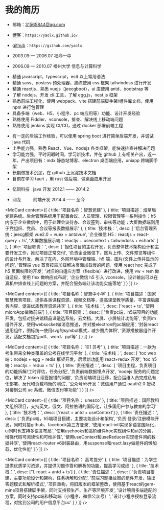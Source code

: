 # 我的简历

<MdTitle text="基本信息" />

- 邮箱：31565844@qq.com

- [博客](https://yaolx.github.io/)：`https://yaolx.github.io/`

- [github](https://github.com/yaolx)：`https://github.com/yaolx`

<MdTitle text="教育经历" />

- 2003.09 — 2006.07 福鼎一中

- 2006.09 — 2010.07 福州大学 信息与计算科学

<MdTitle text="技术栈" />

- 精通 javascript，typescript，es6 以上常用语法
- 精通 sass、postcss 预处理器，熟练使用 css 框架 tailwindcss 进行开发
- 精通 reactjs，熟悉 vuejs（jeecgboot），ui 库使用 antd、bootstrap 等
- 了解 nodejs，开发 cli 工具，了解 egg.js，nest.js 框架
- 熟悉前端工程化，使用 webpack、vite 搭建前端脚手架/组件库文档，使用 npm 进行包管理
- 具备多端（web、H5、小程序、pc 端应用等）功能、设计开发经验
- 熟练使用 Fiddler、vconsole，排查、解决线上移动端问题
- 熟练使用 jenkins 实现 CI/CD，通过 docker 部署前端工程

<MdTitle text="个人评价" />

- 有一定的后端工作经验，可以使用 spring boot 进行简单后端开发，并调试 java 代码
- 上手能力强，熟悉 React、Vue、nodejs 各类框架，能快速排查并解决问题
- 学习能力强，平时闲暇时间，学习新技术，并在 github 上有相关产出，近一年，产出项目有：mdx 静态站博客、electron 桌面端应用，uniapp 跨端脚手架
- 长期做技术沉淀，在 github 上沉淀技术文档
- 目前在学习 tauri ，用 rust 做后端，做桌面应用开发

<MdTitle text="工作经历" />

- 亿同科技 &nbsp; java 开发 2012.1 —— 2014.2

- 网龙 &emsp; &emsp; 前端开发 2014.4 —— 至今

<MdTitle text="项目经验" />

<MdCard
  content={[
    {
      title: '项目名称：智慧党建'
    },
    {
      title:
        '项目描述：烟草局党建系统。后台管理系统用于配置会议、人员管理、权限管理等一系列操作；h5 内嵌于企业微信中，用于处理会议待办、会议签到、审核等功能；大屏数据端则用于党组织、党员、会议等报表数据展示'
    },
    {
      title: '技术栈：',
      desc: [
        '后台管理系统：jeecg框架 vue2.0 + vuex + antdvue',
        '企业微信 H5：reactjs + react-query + ts',
        '大屏数据展示端：reactjs + usecontext + tailwindcss + echarts'
      ]
    },
    {
      title: '项目职责：',
      desc: [
        '担任项目的主程开发，负责整体技术架构设计和主要开发工作，推动项目正常交付',
        '负责企业微信下，图片上传、文件预览等组件的设计与开发，解决了在内、外网环境中管理端、h5 端，图片/文件上传并显示的问题',
        '管理端 vue 首页按需加载解决页面加载慢的问题，使用 react hoc 完成了 h5 页面权限的开发',
        '对旧的自适应方案（flexible）进行改进，使用 vw + rem 做自适应，使用 flex 做响应式布局',
        '企业微信 h5 引入 vconsole，设计输出可以在真机中排查线上问题的方案，并配合服务端让该功能实施落地'
      ]
    }
  ]}
/>

<MdCard
  content={[
    {
      title: '项目名称：智慧中小学'
    },
    {
      title:
        '项目描述：国家智慧教育项目，提供各类课程资源、视频文档等，提高课堂教学质量、丰富课后服务内容、促进优质教育资源共享'
    },
    {
      title: '技术栈：',
      desc: ['react + ts', '使用microApp做微前端']
    },
    {
      title: '项目职责：',
      desc: [
        '负责pc端，h5端项目的功能开发，包括对接央馆精品课遴选系统，云文档，大屏、小屏统计功能等',
        '负责im组件开发，使用websocket做消息推送，并对接electron的pc端应用',
        '封装react通用组件，图标统一使用svg的symbol模式，减少图片体积',
        '资源播放器组件开发，适配文档包括pdf、word、ppt等'
      ]
    }
  ]}
/>

<MdCard
  content={[
    {
      title: '项目名称： 101 贝考'
    },
    {
      title: '项目描述：一款为考生带来全种类覆盖的公考在线学习平台'
    },
    {
      title: '技术栈：',
      desc: [
        'toc web 端：nodejs + egg + redis 框架开发，后续新功能用 react+redux 开发',
        'toc h5 端：reactjs + redux + ts'
      ]
    },
    {
      title: '责任描述：',
      desc: [
        '项目主程，负责项目的功能拆解/工时评估，任务分配',
        '负责前端数据埋点开发',
        'nodejs 服务的问题定位，解决了 token 续签报错的问题',
        '负责前端项目迁移，配合运维人员完成私有化部署、反代和负载均衡的测试',
        '公众号h5开发：微信用户通过 oauth2.0 授权对接到公司 uc 系统、微信支付等功能'
      ]
    }
  ]}
/>

<MdCard
  content={[
    {
      title: '项目名称： unesco'
    },
    {
      title:
        '项目描述：国际教科文组织项目，支持英文，俄文、阿拉伯语的国际化，让多国用户参与教育的学习'
    },
    {
      title: '技术栈：',
      desc: ['react + antd + useContext']
    },
    {
      title: '责任描述：',
      desc: [
        '负责pc端，h5端项目搭建，主要功能设计和架构',
        '负责 登录/注册模块开发，同时对接github、facebook第三方登录',
        '使用react-intl实现多语言国际化，ui同时也支持多语言布局',
        '使用usehooks和高阶组件hoc实现组件和ui的分离，增强代码可阅读性和可维护性',
        '使用useContext和useReducer实现组件间的数据共享',
        '使用react-router v6封装路由，用suspense和react.lazy做组件的懒加载，优化性能'
      ]
    }
  ]}
/>

<MdCard
  content={[
    {
      title: '项目名称： 高考提分'
    },
    {
      title: '项目描述：为学生提供优质学习资源，并提供习题作答和解析的功能，提高学习成绩'
    },
    {
      title: '技术栈：',
      desc: ['1. react + antd + ts']
    },
    {
      title: '责任描述：',
      desc: [
        '负责项目搭建，主要功能设计和架构，任务拆解和分配',
        '前端习题播放器的组件开发，输出答题模式和解析模式',
        '项目重构，将旧版本的框架整改，使用基于react的gem-mine项目搭建脚手架，同时支持预生产、生产等环境开发',
        '设计项目多端适配的方案，同时支持pc端和移动端（小程序、微信公众号）',
        '设计小程序授权登录流程，对接到公司的用户信息平台uc'
      ]
    }
  ]}
/>
